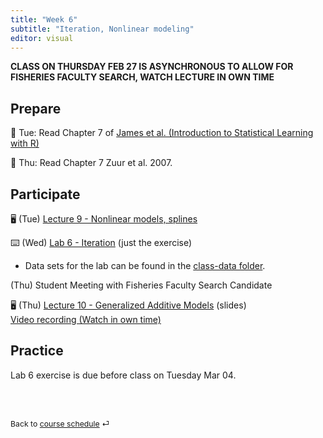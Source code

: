 ```yaml
---
title: "Week 6"
subtitle: "Iteration, Nonlinear modeling"
editor: visual
---
```


**CLASS ON THURSDAY FEB 27 IS ASYNCHRONOUS TO ALLOW FOR FISHERIES FACULTY SEARCH, WATCH LECTURE IN OWN TIME**

## Prepare

📖 Tue: Read Chapter 7 of [James et al. (Introduction to Statistical Learning with R)](https://www.statlearning.com/)

📖 Thu: Read Chapter 7 Zuur et al. 2007.

## Participate

🖥️ (Tue) [Lecture 9 - Nonlinear models, splines](../lectures/lec-09.pdf)

⌨️ (Wed) [Lab 6 - Iteration](../labs/lab-06.html) (just the exercise)

-   Data sets for the lab can be found in the [class-data folder](#class-data).

(Thu) Student Meeting with Fisheries Faculty Search Candidate

🖥️ (Thu) [Lecture 10 - Generalized Additive Models](https://gavinfay.github.io/mar536-biolstats2-s23/lectures/lec-10.pdf) (slides)\
[Video recording (Watch in own time)](https://www.dropbox.com/scl/fo/03gvgjtxayov8k1gryl1t/h/2023-02-23?subfolder_nav_tracking=1&dl=0)

## Practice

Lab 6 exercise is due before class on Tuesday Mar 04.

<br><br>

::: {style="font-size: 0.875em;"}
Back to [course schedule](/ "Course schedule") ⏎
:::
